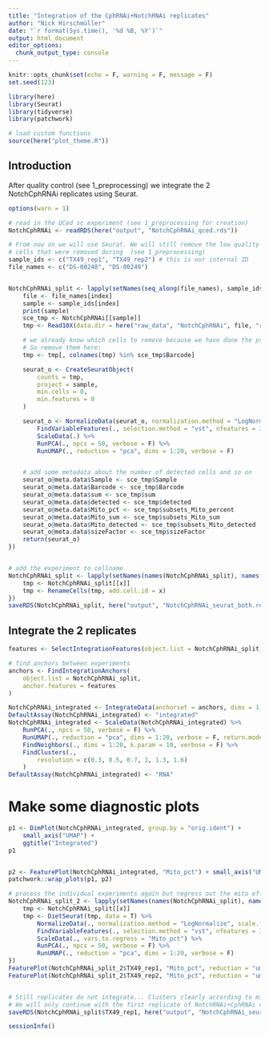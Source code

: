 ```yaml
---
title: "Integration of the CphRNAi+NotchRNAi replicates"
author: "Nick Hirschmüller"
date: "`r format(Sys.time(), '%d %B, %Y')`"
output: html_document
editor_options: 
  chunk_output_type: console
---
```


```r
knitr::opts_chunk$set(echo = F, warning = F, message = F)
set.seed(123)
```


```r
library(here)
library(Seurat)
library(tidyverse)
library(patchwork)

# load custom functions
source(here("plot_theme.R"))
```


## Introduction
After quality control (see 1_preprocessing) we integrate the 2 NotchCphRNAi replicates using Seurat. 

```r
options(warn = 1)

# read in the QCed sc experiment (see 1_preprocessing for creation)
NotchCphRNAi <- readRDS(here("output", "NotchCphRNAi_qced.rds"))

# From now on we will use Seurat. We will still remove the low quality
# cells that were removed during  (see 1_preprocessing)
sample_ids <- c("TX49_rep1", "TX49_rep2") # this is our internal ID
file_names <- c("DS-00248", "DS-00249")


NotchCphRNAi_split <- lapply(setNames(seq_along(file_names), sample_ids), function(index) {
    file <- file_names[index]
    sample <- sample_ids[index]
    print(sample)
    sce_tmp <- NotchCphRNAi[[sample]]
    tmp <- Read10X(data.dir = here("raw_data", "NotchCphRNAi", file, "raw_feature_bc_matrix"))

    # we already know which cells to remove because we have done the preprocessing before.
    # So remove them here:
    tmp <- tmp[, colnames(tmp) %in% sce_tmp$Barcode]

    seurat_o <- CreateSeuratObject(
        counts = tmp,
        project = sample,
        min.cells = 0,
        min.features = 0
    )

    seurat_o <- NormalizeData(seurat_o, normalization.method = "LogNormalize", scale.factor = 10000) %>%
        FindVariableFeatures(., selection.method = "vst", nfeatures = 3000) %>%
        ScaleData(.) %>%
        RunPCA(., npcs = 50, verbose = F) %>%
        RunUMAP(., reduction = "pca", dims = 1:20, verbose = F)


    # add some metadata about the number of detected cells and so on
    seurat_o@meta.data$Sample <- sce_tmp$Sample
    seurat_o@meta.data$Barcode <- sce_tmp$Barcode
    seurat_o@meta.data$sum <- sce_tmp$sum
    seurat_o@meta.data$detected <- sce_tmp$detected
    seurat_o@meta.data$Mito_pct <- sce_tmp$subsets_Mito_percent
    seurat_o@meta.data$Mito_sum <- sce_tmp$subsets_Mito_sum
    seurat_o@meta.data$Mito_detected <- sce_tmp$subsets_Mito_detected
    seurat_o@meta.data$sizeFactor <- sce_tmp$sizeFactor
    return(seurat_o)
})


# add the experiment to cellname
NotchCphRNAi_split <- lapply(setNames(names(NotchCphRNAi_split), names(NotchCphRNAi_split)), function(x) {
    tmp <- NotchCphRNAi_split[[x]]
    tmp <- RenameCells(tmp, add.cell.id = x)
})
saveRDS(NotchCphRNAi_split, here("output", "NotchCphRNAi_seurat_both.rds"))

```


## Integrate the 2 replicates
```r
features <- SelectIntegrationFeatures(object.list = NotchCphRNAi_split)

# find anchors between experiments
anchors <- FindIntegrationAnchors(
    object.list = NotchCphRNAi_split,
    anchor.features = features
)

NotchCphRNAi_integrated <- IntegrateData(anchorset = anchors, dims = 1:20)
DefaultAssay(NotchCphRNAi_integrated) <- "integrated"
NotchCphRNAi_integrated <- ScaleData(NotchCphRNAi_integrated) %>%
    RunPCA(., npcs = 50, verbose = F) %>%
    RunUMAP(., reduction = "pca", dims = 1:20, verbose = F, return.model = TRUE) %>%
    FindNeighbors(., dims = 1:20, k.param = 10, verbose = F) %>%
    FindClusters(.,
        resolution = c(0.3, 0.5, 0.7, 1, 1.3, 1.6)
    )
DefaultAssay(NotchCphRNAi_integrated) <- "RNA"
```


# Make some diagnostic plots
```r
p1 <- DimPlot(NotchCphRNAi_integrated, group.by = "orig.ident") +
    small_axis("UMAP") +
    ggtitle("Integrated")
p1


p2 <- FeaturePlot(NotchCphRNAi_integrated, "Mito_pct") + small_axis("UMAP ")
patchwork::wrap_plots(p1, p2)

# process the individual experiments again but regress out the mito effect
NotchCphRNAi_split_2 <- lapply(setNames(names(NotchCphRNAi_split), names(NotchCphRNAi_split)), function(x) {
    tmp <- NotchCphRNAi_split[[x]]
    tmp <- DietSeurat(tmp, data = T) %>%
        NormalizeData(., normalization.method = "LogNormalize", scale.factor = 10000) %>%
        FindVariableFeatures(., selection.method = "vst", nfeatures = 3000) %>%
        ScaleData(., vars.to.regress = "Mito_pct") %>%
        RunPCA(., npcs = 50, verbose = F) %>%
        RunUMAP(., reduction = "pca", dims = 1:20, verbose = F)
})
FeaturePlot(NotchCphRNAi_split_2$TX49_rep1, "Mito_pct", reduction = "umap")
FeaturePlot(NotchCphRNAi_split_2$TX49_rep2, "Mito_pct", reduction = "umap")


# Still replicates do not integrate... Clusters clearly according to mitochondrial content.
# We will only continue with the first replicate of NotchRNAi+CphRNAi condition
saveRDS(NotchCphRNAi_split$TX49_rep1, here("output", "NotchCphRNAi_seurat_TX49_rep1.rds"))
```

```r
sessionInfo()
```




